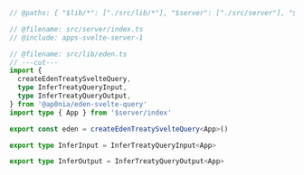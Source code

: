 
```ts twoslash include apps-svelte-client-1 title=src/lib/eden.ts
// @paths: { "$lib/*": ["./src/lib/*"], "$server": ["./src/server"], "$server/*": ["./src/server/*"] }

// @filename: src/server/index.ts
// @include: apps-svelte-server-1

// @filename: src/lib/eden.ts
// ---cut---
import {
  createEdenTreatySvelteQuery,
  type InferTreatyQueryInput,
  type InferTreatyQueryOutput,
} from '@ap0nia/eden-svelte-query'
import type { App } from '$server/index'

export const eden = createEdenTreatySvelteQuery<App>()

export type InferInput = InferTreatyQueryInput<App>

export type InferOutput = InferTreatyQueryOutput<App>
```
